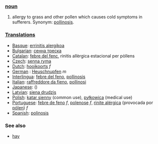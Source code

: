 {{rfc}}
=== [[noun]] ===
# allergy to grass and other pollen which causes cold symptoms in sufferers. Synonym: [[pollinosis]].

=== [[Translation]]s ===
*[[Basque]]: [[errinitis alergikoa]]
*[[Bulgarian]]: [[сенна треска]]
*[[Catalan]]: [[febre del fenc]], rinitis allèrgica estacional per pòllens
*[[Czech]]: [[senna ryma]]
*[[Dutch]]: [[hooikoorts]] ''f''
*[[German]] : [[Heuschnupfen]] ''m''
*[[Interlingua]]: [[febre del feno]], [[pollinosis]]
*[[Italian]]: [[raffreddore da fieno]], [[pollinosi]] 
*[[Japanese]]: [[]] ()
*[[Latvian]]: [[siena drudzis]]
*[[Polish]]: [[katar sienny]] (common use), [[pyłkowica]] (medical use)
*[[Portuguese]]: [[febre de feno]] ''f'', [[polenose]] ''f'', [[rinite alérgica]] (provocada por [[pólen]])  ''f''
*[[Spanish]]: [[polinosis]]

=== See also ===
*[[hay]]